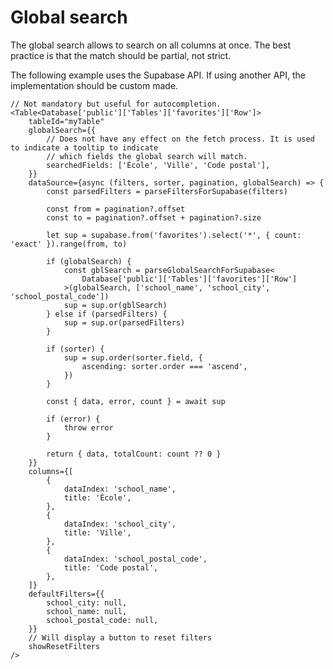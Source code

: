 
<Meta of={TableStories} title="Global search" />

# Global search

The global search allows to search on all columns at once. The best practice is that the match should be partial, not strict.

The following example uses the Supabase API. If using another API, the implementation should be custom made.

```tsx
// Not mandatory but useful for autocompletion.
<Table<Database['public']['Tables']['favorites']['Row']>
	tableId="myTable"
	globalSearch={{
		// Does not have any effect on the fetch process. It is used to indicate a tooltip to indicate
		// which fields the global search will match.
		searchedFields: ['École', 'Ville', 'Code postal'],
	}}
	dataSource={async (filters, sorter, pagination, globalSearch) => {
		const parsedFilters = parseFiltersForSupabase(filters)

		const from = pagination?.offset
		const to = pagination?.offset + pagination?.size

		let sup = supabase.from('favorites').select('*', { count: 'exact' }).range(from, to)

		if (globalSearch) {
			const gblSearch = parseGlobalSearchForSupabase<
				Database['public']['Tables']['favorites']['Row']
			>(globalSearch, ['school_name', 'school_city', 'school_postal_code'])
			sup = sup.or(gblSearch)
		} else if (parsedFilters) {
			sup = sup.or(parsedFilters)
		}

		if (sorter) {
			sup = sup.order(sorter.field, {
				ascending: sorter.order === 'ascend',
			})
		}

		const { data, error, count } = await sup

		if (error) {
			throw error
		}

		return { data, totalCount: count ?? 0 }
	}}
	columns={[
		{
			dataIndex: 'school_name',
			title: 'École',
		},
		{
			dataIndex: 'school_city',
			title: 'Ville',
		},
		{
			dataIndex: 'school_postal_code',
			title: 'Code postal',
		},
	]}
	defaultFilters={{
		school_city: null,
		school_name: null,
		school_postal_code: null,
	}}
	// Will display a button to reset filters
	showResetFilters
/>
```
